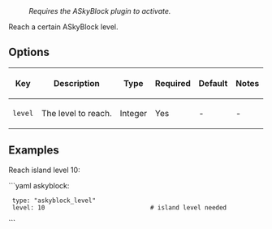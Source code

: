 : ''Requires the ASkyBlock plugin to activate.''

Reach a certain ASkyBlock level.

== Options ==
{|
|-
! Key
! Description
! Type
! Required
! Default
! Notes
|-
| <code>level</code>
| The level to reach.
| Integer
| Yes
| -
| -
|}

== Examples ==
Reach island level 10:

```yaml
askyblock:
  type: "askyblock_level"
  level: 10                             # island level needed
```
